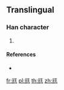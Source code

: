 ==Translingual==

===Han character===
{{Han char|rn=10|rad=儿|as=06|sn=8|four=|canj=MUMG|ids=⿺元王}}

# {{defn|Han|sort=儿06}}

====References====
* {{Han ref|kx=0125.131|dkj=|dj=|hdz=|uh=34AC|ud=13484|bh=|bd=}}

[[fr:㒬]]
[[pl:㒬]]
[[th:㒬]]
[[zh:㒬]]